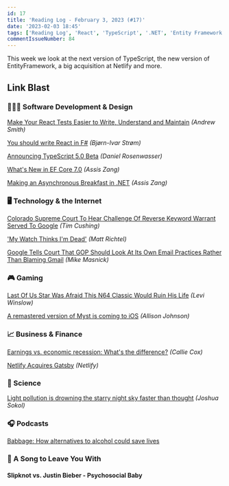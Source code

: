 ```yaml
---
id: 17
title: 'Reading Log - February 3, 2023 (#17)'
date: '2023-02-03 18:45'
tags: ['Reading Log', 'React', 'TypeScript', '.NET', 'Entity Framework', 'Google', 'Apple', 'Netlify', 'Space']
commentIssueNumber: 84
---
```


This week we look at the next version of TypeScript, the new version of EntityFramework, a big acquisition at Netlify and more.

## Link Blast

### 👨🏼‍💻 Software Development & Design

[Make Your React Tests Easier to Write, Understand and Maintain](https://itnext.io/make-your-react-tests-easier-to-write-understand-and-maintain-9fa769381d62) *(Andrew Smith)*

[You should write React in F#](https://www.bekk.christmas/post/2022/20/you-should-write-react-in-fsharp) *(Bjørn-Ivar Strøm)*

[Announcing TypeScript 5.0 Beta](https://devblogs.microsoft.com/typescript/announcing-typescript-5-0-beta/) *(Daniel Rosenwasser)*

[What's New in EF Core 7.0](https://www.telerik.com/blogs/whats-new-ef-core-7.0) *(Assis Zang)*

[Making an Asynchronous Breakfast in .NET](https://www.telerik.com/blogs/making-asynchronous-breakfast-dotnet) *(Assis Zang)*

### 🖥 Technology & the Internet

[Colorado Supreme Court To Hear Challenge Of Reverse Keyword Warrant Served To Google](https://www.techdirt.com/2023/02/03/colorado-supreme-court-to-hear-challenge-of-reverse-keyword-warrant-served-to-google/) *(Tim Cushing)*

['My Watch Thinks I'm Dead'](https://www.nytimes.com/2023/02/03/health/apple-watch-911-emergency-call.html) *(Matt Richtel)*

[Google Tells Court That GOP Should Look At Its Own Email Practices Rather Than Blaming Gmail](https://www.techdirt.com/2023/02/03/google-tells-court-that-gop-should-look-at-its-own-email-practices-rather-than-blaming-gmail/) *(Mike Masnick)*

### 🎮 Gaming

[Last Of Us Star Was Afraid This N64 Classic Would Ruin His Life](https://kotaku.com/last-of-us-hbo-nick-offerman-bill-banjo-kazooie-n64-1850065488) *(Levi Winslow)*

[A remastered version of Myst is coming to iOS](https://www.theverge.com/2023/2/3/23583414/myst-mobile-ios-ipad-remastered-3d-cyan) *(Allison Johnson)*

### 📈 Business & Finance

[Earnings vs. economic recession: What's the difference?](https://www.etoro.com/en-us/news-and-analysis/market-insights/earnings-vs-economic-recession-whats-the-difference/) *(Callie Cox)*

[Netlify Acquires Gatsby](https://www.netlify.com/press/netlify-acquires-gatsby-inc-to-accelerate-adoption-of-composable-web-architectures/) *(Netlify)*

### 🔬 Science

[Light pollution is drowning the starry night sky faster than thought](https://www.science.org/content/article/light-pollution-drowning-starry-night-sky-faster-thought) *(Joshua Sokol)*

### 🎧 Podcasts

[Babbage: How alternatives to alcohol could save lives](https://www.economist.com/alcohol-pod)

### 🎵 A Song to Leave You With

#### Slipknot vs. Justin Bieber - Psychosocial Baby

<YouTubeEmbed
    id="kspPE9E1yGM"
    title="Slipknot vs. Justin Bieber - Psychosocial Baby"
/>
